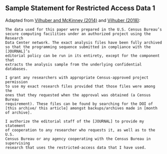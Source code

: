 ## Sample Statement for Restricted Access Data 1
Adapted from  [Vilhuber and McKinney (2014)](https://ideas.repec.org/p/cen/wpaper/14-26.html) and [Vilhuber (2018)](https://ideas.repec.org/p/cen/wpaper/18-27r.html):

```
The data used for this paper were prepared in the U.S. Census Bureau’s
secure computing facilities under an authorized project using the Research
Data Center network. The exact analysis files have been fully archived
so that the programming sequence submitted in compliance with the [JOURNAL]’s
editorial policy can be run in its entirety, except for the component that
extracts the analysis sample from the underlying confidential databases.

I grant any researchers with appropriate Census-approved project permission
to use my exact research files provided that those files were among the
ones that they requested when the approval was obtained (a Census Bureau
requirement). These files can be found by searching for the DOI of 
[this archive/ this article] amongst backups/archives made in [month of archive].

I authorize the editorial staff of the [JOURNAL] to provide my statement
of cooperation to any researcher who requests it, as well as to the U.S.
Census Bureau or any agency cooperating with the Census Bureau in supervising
research that uses the restricted-access data that I have used.
```
